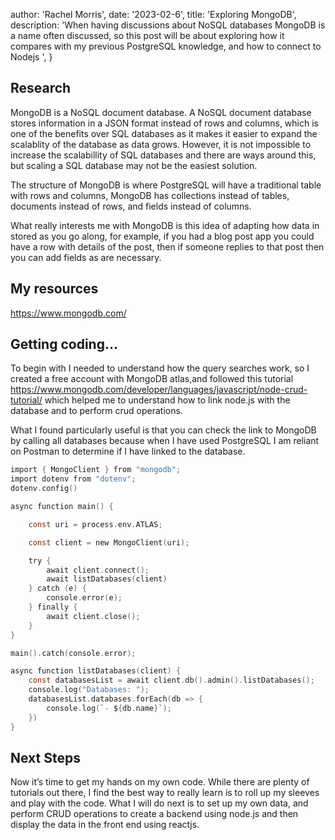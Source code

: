 

  author: 'Rachel Morris',
  date: '2023-02-6',
  title: 'Exploring MongoDB',
  description:
    'When having discussions about NoSQL databases MongoDB is a name often discussed, so this post will be about exploring how it compares with my previous PostgreSQL knowledge, and how to connect to Nodejs ',
}



## Research

MongoDB is a NoSQL document database. A NoSQL document database stores information in a JSON format instead of rows and columns, which is one of the benefits over SQL databases
as it makes it easier to expand the scalablity of the database as data grows. However, it is not impossible to increase the scalabillity of SQL databases and there are ways around 
this, but scaling a SQL database may not be the easiest solution. 

The structure of MongoDB is where PostgreSQL will have a traditional table with rows and columns, MongoDB has collections instead of tables, documents instead of rows, 
and fields instead of columns.

What really interests me with MongoDB is this idea of adapting how data in stored as you go along, for example, if you had a blog post app you could 
have a row with details of the post, then if someone replies to that post then you can add fields as are necessary. 


## My resources

https://www.mongodb.com/


## Getting coding…

To begin with I needed to understand how the query searches work, so I created a free account with MongoDB atlas,and followed this 
tutorial  https://www.mongodb.com/developer/languages/javascript/node-crud-tutorial/ which helped me to understand how to link node.js with the database and to 
perform crud operations.

What I found particularly useful is that you can check the link to MongoDB by calling all databases because when I have used PostgreSQL I am reliant on Postman
to determine if I have linked to the database. 

```c
import { MongoClient } from "mongodb";
import dotenv from "dotenv";
dotenv.config()

async function main() {

    const uri = process.env.ATLAS;

    const client = new MongoClient(uri);

    try { 
        await client.connect();
        await listDatabases(client)
    } catch (e) {
        console.error(e);
    } finally {
        await client.close();
    }
}

main().catch(console.error);

async function listDatabases(client) {
    const databasesList = await client.db().admin().listDatabases();
    console.log("Databases: ");
    databasesList.databases.forEach(db => {
        console.log(`- ${db.name}`);
    })
}
```

## Next Steps

Now it’s time to get my hands on my own code. While there are plenty of tutorials out there, I find the best way to really learn is to roll 
up my sleeves and play with the code. What I will do next is to set up my own data, and perform CRUD operations to create a backend using 
node.js and then display the data in the front end using reactjs.

